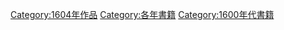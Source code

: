 {{bookyr|160|4}}
{{Commonscat|1604 books}}

[[Category:1604年作品|Category:1604年作品]]
[[Category:各年書籍|Category:各年書籍]]
[[Category:1600年代書籍|Category:1600年代書籍]]